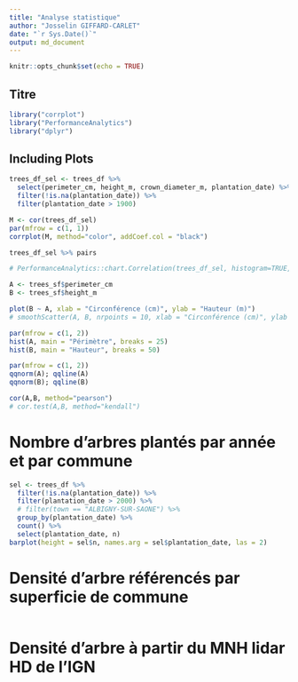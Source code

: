 ```yaml
---
title: "Analyse statistique"
author: "Josselin GIFFARD-CARLET"
date: "`r Sys.Date()`"
output: md_document
---
```


```r
knitr::opts_chunk$set(echo = TRUE)
```

## Titre

```r
library("corrplot")
library("PerformanceAnalytics")
library("dplyr")
```

## Including Plots

```r
trees_df_sel <- trees_df %>%
  select(perimeter_cm, height_m, crown_diameter_m, plantation_date) %>%
  filter(!is.na(plantation_date)) %>%
  filter(plantation_date > 1900)
```


```r
M <- cor(trees_df_sel)
par(mfrow = c(1, 1))
corrplot(M, method="color", addCoef.col = "black")
```


```r
trees_df_sel %>% pairs
```


```r
# PerformanceAnalytics::chart.Correlation(trees_df_sel, histogram=TRUE, pch=19)
```


```r
A <- trees_sf$perimeter_cm
B <- trees_sf$height_m
```


```r
plot(B ~ A, xlab = "Circonférence (cm)", ylab = "Hauteur (m)")
# smoothScatter(A, B, nrpoints = 10, xlab = "Circonférence (cm)", ylab = "Hauteur (m)")
```


```r
par(mfrow = c(1, 2))
hist(A, main = "Périmètre", breaks = 25)
hist(B, main = "Hauteur", breaks = 50)
```


```r
par(mfrow = c(1, 2))
qqnorm(A); qqline(A)
qqnorm(B); qqline(B)
```


```r
cor(A,B, method="pearson")
# cor.test(A,B, method="kendall")
```

# Nombre d'arbres plantés par année et par commune

```r
sel <- trees_df %>%
  filter(!is.na(plantation_date)) %>%
  filter(plantation_date > 2000) %>%
  # filter(town == "ALBIGNY-SUR-SAONE") %>%
  group_by(plantation_date) %>%
  count() %>%
  select(plantation_date, n)
barplot(height = sel$n, names.arg = sel$plantation_date, las = 2)
```


# Densité d'arbre référencés par superficie de commune

```r

```

# Densité d'arbre à partir du MNH lidar HD de l'IGN

```r

```
